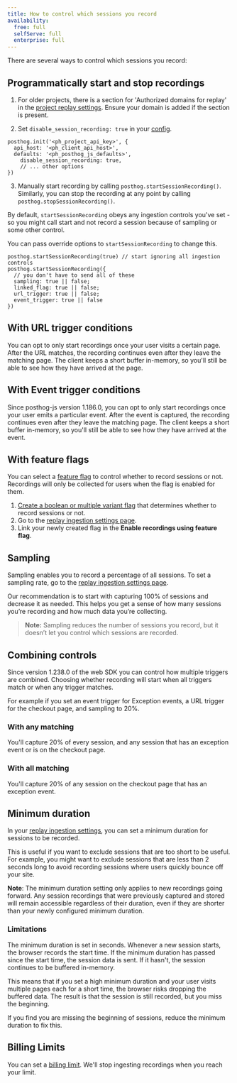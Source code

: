```yaml
---
title: How to control which sessions you record
availability:
  free: full
  selfServe: full
  enterprise: full
---
```



There are several ways to control which sessions you record:

## Programmatically start and stop recordings

1. For older projects, there is a section for 'Authorized domains for replay' in the [project replay settings](https://us.posthog.com/settings/environment-replay#replay-authorized-domains). Ensure your domain is added if the section is present.


2. Set `disable_session_recording: true` in your [config](/docs/libraries/js/config).

```js-web
posthog.init('<ph_project_api_key>', {
  api_host: '<ph_client_api_host>',
  defaults: '<ph_posthog_js_defaults>',
    disable_session_recording: true,
    // ... other options
})
```

3. Manually start recording by calling `posthog.startSessionRecording()`. Similarly, you can stop the recording at any point by calling `posthog.stopSessionRecording()`.

By default, `startSessionRecording` obeys any ingestion controls you've set - so you might call start and not record a session because of sampling or some other control.

You can pass override options to `startSessionRecording` to change this.

```
posthog.startSessionRecording(true) // start ignoring all ingestion controls
posthog.startSessionRecording({
  // you don't have to send all of these
  sampling: true || false;
  linked_flag: true || false;
  url_trigger: true || false;
  event_trigger: true || false
})
```

## With URL trigger conditions

You can opt to only start recordings once your user visits a certain page. After the URL matches, the recording continues even after they leave the matching page.
The client keeps a short buffer in-memory, so you'll still be able to see how they have arrived at the page.

<ProductScreenshot
    imageLight="https://res.cloudinary.com/dmukukwp6/image/upload/replay_url_trigger_light_bc6130e3d0.png"
    imageDark="https://res.cloudinary.com/dmukukwp6/image/upload/replay_url_trigger_dark_9c6ebb6c37.png"
    alt="Adding URL trigger to control session recordings"
    classes="rounded"
/>

## With Event trigger conditions

Since posthog-js version 1.186.0, you can opt to only start recordings once your user emits a particular event. After the event is captured, the recording continues even after they leave the matching page.
The client keeps a short buffer in-memory, so you'll still be able to see how they have arrived at the event.

<ProductScreenshot
    imageLight="https://res.cloudinary.com/dmukukwp6/image/upload/event_trigger_light_21a531edbb.png"
    imageDark="https://res.cloudinary.com/dmukukwp6/image/upload/event_trigger_dark_f67b3ffb30.png"
    alt="Adding event trigger to control session recordings"
    classes="rounded"
/>

## With feature flags

You can select a [feature flag](/docs/feature-flags) to control whether to record sessions or not. Recordings will only be collected for users when the flag is enabled for them.

1. [Create a boolean or multiple variant flag](/docs/feature-flags/creating-feature-flags) that determines whether to record sessions or not.
2. Go to the [replay ingestion settings page](https://us.posthog.com/replay/settings#selectedSetting=replay-triggers).
3. Link your newly created flag in the **Enable recordings using feature flag**.

<ProductScreenshot
    imageLight="https://res.cloudinary.com/dmukukwp6/image/upload/v1725441098/posthog.com/contents/Screenshot_2024-09-04_at_10.11.12_AM.png"
    imageDark="https://res.cloudinary.com/dmukukwp6/image/upload/v1725441098/posthog.com/contents/Screenshot_2024-09-04_at_10.11.20_AM.png"
    alt="Selecting a feature flag to control session recordings"
    classes="rounded"
/>

## Sampling

Sampling enables you to record a percentage of all sessions. To set a sampling rate, go to the [replay ingestion settings page](https://us.posthog.com/replay/settings#selectedSetting=replay-triggers).

<ProductScreenshot
    imageLight={ImgSampleConfigLight}
    imageDark={ImgSampleConfigDark}
    alt="Sampling config shown set to 100% i.e. no sampling"
    classes="rounded"
/>

Our recommendation is to start with capturing 100% of sessions and decrease it as needed. This helps you get a sense of how many sessions you’re recording and how much data you’re collecting.

> **Note:** Sampling reduces the number of sessions you record, but it doesn’t let you control which sessions are recorded.

## Combining controls

Since version 1.238.0 of the web SDK you can control how multiple triggers are combined. Choosing whether recording will start when all triggers match or when any trigger matches.

For example if you set an event trigger for Exception events, a URL trigger for the checkout page, and sampling to 20%.

### With any matching

You'll capture 20% of every session, and any session that has an exception event or is on the checkout page.

### With all matching

You'll capture 20% of any session on the checkout page that has an exception event.

## Minimum duration

In your [replay ingestion settings](https://us.posthog.com/settings/project-replay#replay-ingestion), you can set a minimum duration for sessions to be recorded.

<ProductScreenshot
    imageLight={ImgMinDurationLight}
    imageDark={ImgMinDurationDark}
    alt="Minimum duration config shown set to 2 seconds"
    classes="rounded"
/>

This is useful if you want to exclude sessions that are too short to be useful. For example, you might want to exclude sessions that are less than 2 seconds long to avoid recording sessions where users quickly bounce off your site.

**Note**:​ The minimum duration setting only applies to new recordings going forward. Any session recordings that were previously captured and stored will remain accessible regardless of their duration, even if they are shorter than your newly configured minimum duration.


### Limitations


The minimum duration is set in seconds. Whenever a new session starts, the browser records the start time. If the minimum duration has passed since the start time, the session data is sent. If it hasn't, the session continues to be buffered in-memory.

This means that if you set a high minimum duration and your user visits multiple pages each for a short time, the browser risks dropping the buffered data. The result is that the session is still recorded, but you miss the beginning.

If you find you are missing the beginning of sessions, reduce the minimum duration to fix this.

## Billing Limits

You can set a [billing limit](/docs/billing/limits-alerts). We'll stop ingesting recordings when you reach your limit.

